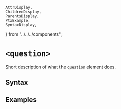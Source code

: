     AttrDisplay,
    ChildrenDisplay,
    ParentsDisplay,
    PtxExample,
    SyntaxDisplay,
} from "../../../components";

# `<question>`

Short description of what the `question` element does.

## Syntax

<SyntaxDisplay name="question" />

## Examples

    